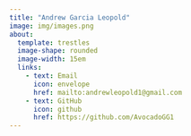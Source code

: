 ```yaml
---
title: "Andrew Garcia Leopold"
image: img/images.png
about:
  template: trestles
  image-shape: rounded
  image-width: 15em
  links:
    - text: Email
      icon: envelope
      href: mailto:andrewleopold1@gmail.com
    - text: GitHub
      icon: github
      href: https://github.com/AvocadoGG1
---
```

